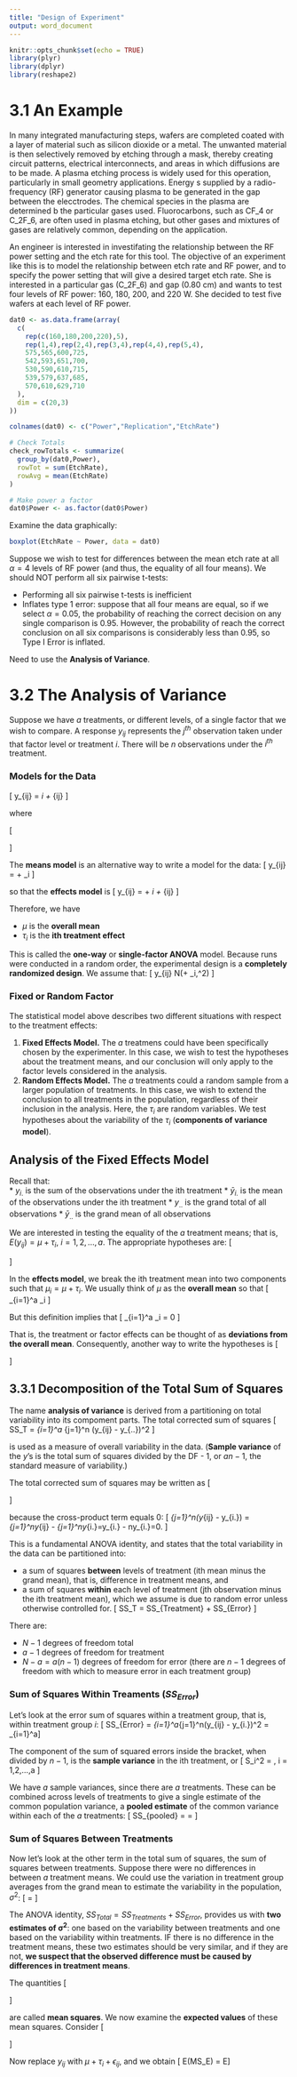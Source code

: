 ---
title: "Design of Experiment"
output: word_document
---

```{r setup, include=FALSE}
knitr::opts_chunk$set(echo = TRUE)
library(plyr)
library(dplyr)
library(reshape2)
```


# 3.1 An Example
In many integrated manufacturing steps, wafers are completed coated with a layer of material such as silicon dioxide or a metal. The unwanted material is then selectively removed by etching through a mask, thereby creating circuit patterns, electrical interconnects, and areas in which diffusions are to be made. A plasma etching process is widely used for this operation, particularly in small geometry applications. Energy s supplied by a radio-frequency (RF) generator causing plasma to be generated in the gap between the elecctrodes. The chemical species in the plasma are determined b the particular gases used. Fluorocarbons, such as CF_4 or C_2F_6, are often used in plasma etching, but other gases and mixtures of gases are relatively common, depending on the application.
  
An engineer is interested in investifating the relationship between the RF power setting and the etch rate for this tool. The objective of an experiment like this is to model the relationship between etch rate and RF power, and to specify the power setting that will give a desired target etch rate. She is interested in a particular gas (C_2F_6) and gap (0.80 cm) and wants to test four levels of RF power: 160, 180, 200, and 220 W. She decided to test five wafers at each level of RF power.

```{r, echo = F}

dat0 <- as.data.frame(array(
  c(
    rep(c(160,180,200,220),5),
    rep(1,4),rep(2,4),rep(3,4),rep(4,4),rep(5,4),
    575,565,600,725,
    542,593,651,700,
    530,590,610,715,
    539,579,637,685,
    570,610,629,710
  ),
  dim = c(20,3)
))

colnames(dat0) <- c("Power","Replication","EtchRate")

# Check Totals
check_rowTotals <- summarize(
  group_by(dat0,Power),
  rowTot = sum(EtchRate),
  rowAvg = mean(EtchRate)
)

# Make power a factor
dat0$Power <- as.factor(dat0$Power)

```
  
Examine the data graphically:
```{r, echo = F}
boxplot(EtchRate ~ Power, data = dat0)
```
  
Suppose we wish to test for differences between the mean etch rate at all $\alpha = 4$ levels of RF power (and thus, the equality of all four means). We should NOT perform all six pairwise t-tests:
  
* Performing all six pairwise t-tests is inefficient
* Inflates type 1 error: suppose that all four means are equal, so if we select $\alpha = 0.05$, the probability of reaching the correct decision on any single comparison is 0.95. However, the probability of reach the correct conclusion on all six comparisons is considerably less than 0.95, so Type I Error is inflated.
  
Need to use the **Analysis of Variance**.
  
# 3.2 The Analysis of Variance
Suppose we have *a* treatments, or different levels, of a single factor that we wish to compare. A response $y_{ij}$ represents the $j^{th}$ observation taken under that factor level or treatment $i$. There will be *n* observations under the $i^{th}$ treatment.
  
### Models for the Data
\[
y_{ij} = \mu_i + \epsilon_{ij}
\]
  
where
  
\[
\begin{aligned}
i &= 1,2,...,a\\
j &= 1,2,...,n
\end{aligned}
\]
  
The **means model** is an alternative way to write a model for the data:
\[
y_{ij} = \mu + \tau_i
\]
  
so that the **effects model** is
\[
y_{ij} = \mu + \tau_i + \epsilon_{ij}
\]
  
Therefore, we have
  
* $\mu$ is the **overall mean**
* $\tau_i$ is the **ith treatment effect**
  
This is called the **one-way** or **single-factor ANOVA** model. Because runs were conducted in a random order, the experimental design is a **completely randomized design**. We assume that:
\[
y_{ij} \sim N(\mu + \tau_i,\sigma^2)
\]
  
### Fixed or Random Factor
The statistical model above describes two different situations with respect to the treatment effects:
  
1. **Fixed Effects Model.** The *a* treatmens could have been specifically chosen by the experimenter. In this case, we wish to test the hypotheses about the treatment means, and our conclusion will only apply to the factor levels considered in the analysis.
2. **Random Effects Model.** The *a* treatments could a random sample from a larger population of treatments. In this case, we wish to extend the conclusion to all treatments in the population, regardless of their inclusion in the analysis. Here, the $\tau_i$ are random variables. We test hypotheses about the variability of the $\tau_i$ (**components of variance model**).
  
## Analysis of the Fixed Effects Model
Recall that:  
* $y_{i.}$ is the sum of the observations under the ith treatment
* $\bar y_{i.}$ is the mean of the observations under the ith treatment
* $y_{..}$ is the grand total of all observations
* $\bar y_{..}$ is the grand mean of all observations
  
We are interested in testing the equality of the *a* treatment means; that is, $E(y_{ij})=\mu + \tau_i,\ i=1,2,...,a$. The appropriate hypotheses are:
\[
\begin{aligned}
H_0 :& \mu_1 = \mu_2 = ... = \mu_a\\
H_1 :& \mu_i \ne \mu_j\ \text{for at least one pair }(i,j)
\end{aligned}
\]
  
In the **effects model**, we break the ith treatment mean into two components such that $\mu_i = \mu + \tau_i$. We usually think of $\mu$ as the **overall mean** so that
\[
\frac{1}{a}\sum_{i=1}^a \mu_i
\]
  
But this definition implies that
\[
\sum_{i=1}^a \tau_i = 0
\]
  
That is, the treatment or factor effects can be thought of as **deviations from the overall mean**. Consequently, another way to write the hypotheses is
\[
\begin{aligned}
H_0 :& \tau_1 = \tau_2 = ... = \tau_a\\
H_1 :& \tau_i \ne 0\ \text{for at least one }i
\end{aligned}
\]
  
## 3.3.1 Decomposition of the Total Sum of Squares
The name **analysis of variance** is derived from a partitioning on total variability into its compoment parts. The total corrected sum of squares
\[
SS_T = \sum_{i=1}^a \sum_{j=1}^n (y_{ij} - \bar y_{..})^2
\]
  
is used as a measure of overall variability in the data. (**Sample variance** of the *y*'s is the total sum of squares divided by the DF - 1, or $an - 1$, the standard measure of variability.)
  
The total corrected sum of squares may be written as
\[
\begin{aligned}
\sum_{i=1}^a \sum_{j=1}^n (y_{ij} - \bar y_{..})^2 &= \sum_{i=1}^a \sum_{j=1}^n [(\bar y_{i.} - \bar y_{..}) + (y_{ij} - \bar y_{i.})]^2\\
&=n\sum_{i=1}^2 (\bar y_{i.} - \bar y_{..})^2 + \sum_{i=1}^a \sum_{j=1}^n(y_{ij} - \bar y_{i.})^2\\
&+ 2\sum_{i=1}^a \sum_{j=1}^n(\bar y_{i.} - \bar y_{..})(y_{ij} - \bar y_{i.})\\
&=n\sum_{i=1}^2 (\bar y_{i.} - \bar y_{..})^2 + \sum_{i=1}^a \sum_{j=1}^n(y_{ij} - \bar y_{i.})^2
\end{aligned}
\]
  
because the cross-product term equals 0:
\[
\sum_{j=1}^n(y_{ij} - \bar y_{i.}) = \sum_{j=1}^ny_{ij} - \sum_{j=1}^n\bar y_{i.}=y_{i.} - n\bar y_{i.}=0.
\]
  
This is a fundamental ANOVA identity, and states that the total variability in the data can be partitioned into:
  
* a sum of squares **between** levels of treatment (ith mean minus the grand mean), that is, difference in treatment means, and
* a sum of squares **within** each level of treatment (jth observation minus the ith treatment mean), which we assume is due to random error unless otherwise controlled for.
\[
SS_T = SS_{Treatment} + SS_{Error}
\]
  
There are:
  
* $N-1$ degrees of freedom total
* $a-1$ degrees of freedom for treatment
* $N-a = a(n-1)$ degrees of freedom for error (there are $n - 1$ degrees of freedom with which to measure error in each treatment group)
  
### Sum of Squares Within Treaments ($SS_{Error}$)
Let's look at the error sum of squares within a treatment group, that is, within treatment group $i$:
\[
SS_{Error} = \sum_{i=1}^a\sum_{j=1}^n(y_{ij} - \bar y_{i.})^2 = \sum_{i=1}^a\biggr[\sum_{j=1}^n(y_{ij} - \bar y_{i.})^2\biggl]
\]
  
The component of the sum of squared errors inside the bracket, when divided by $n-1$, is the **sample variance** in the ith treatment, or
\[
S_i^2 = \frac{\sum_{j=1}^n(y_{ij} - \bar y_{i.})^2}{n-1},\ i = 1,2,...,a
\]
  
We have $a$ sample variances, since there are $a$ treatments. These can be combined across levels of treatments to give a single estimate of the common population variance, a **pooled estimate** of the common variance within each of the $a$ treatments:
\[
SS_{pooled} = \frac{\sum_{i=1}^a\biggr[\sum_{j=1}^n(y_{ij} - \bar y_{i.})^2\biggl]}{\sum_{i=1}^a(n-1)} = \frac{SS_{Error}}{N-a}
\]
  
### Sum of Squares Between Treatments
Now let's look at the other term in the total sum of squares, the sum of squares between treatments. Suppose there were no differences in between $a$ treatment means. We could use the variation in treatment group averages from the grand mean to estimate the variability in the population, $\sigma^2$:
\[
\frac{SS_{Treatments}}{a-1} = \frac{n\sum_{i=1}^n(\bar y_{i.} - \bar y_{..})^2}{a-1}
\]
  
The ANOVA identity, $SS_{Total} = SS_{Treatments} + SS_{Error}$, provides us with **two estimates of $\mathbf{\sigma^2}$**: one based on the variability between treatments and one based on the variability within treatments. IF there is no difference in the treatment means, these two estimates should be very similar, and if they are not, **we suspect that the observed difference must be caused by differences in treatment means**.
  
The quantities
\[
\begin{aligned}
MS_{Treatments} =& \frac{SS_{Treatments}}{a - 1}\ \text{, and}\\
MS_{Error} =& \frac{SS_{Error}}{N - a}
\end{aligned}
\]
  
are called **mean squares**. We now examine the **expected values** of these mean squares. Consider
\[
\begin{aligned}
E(MS_E) &= E\biggr(\frac{SS_E}{N-1}\biggl) = \frac{1}{N-1}E\biggr[\sum_{i=1}^a\sum_{j=1}^n(y_{ij} - \bar y_{i.})^2\biggl]\\
&=\frac{1}{N-a}E\biggr[\sum_{i=1}^a\sum_{j=1}^n(y_{ij}^2 - 2y_{ij}\bar y_{i.} + \bar y_{i.}^2)\biggl]\\
&=\frac{1}{N-a}E\biggr[\sum_{i=1}^a\sum_{j=1}^ny_{ij} - 2n\sum_{i=1}^a\bar y_{i.}^2 + n\sum_{i=1}^a\bar y_{i.}^2\biggl]\\
&=\frac{1}{N-a}E\biggr[\sum_{i=1}^a\sum_{j=1}^ny_{ij}^2-\frac{1}{n}\sum_{i=1}^ay_{i.}^2\biggl]
\end{aligned}
\]
  
Now replace $y_{ij}$ with $\mu + \tau_i + \epsilon_{ij}$, and we obtain
\[
E(MS_E) = \frac{1}{N-a}E\biggr[\sum_{i=1}^a\sum_{j=1}^n(\mu + \tau_i + \epsilon_{ij})^2 - \frac{1}{n}\sum_{i=1}^a\biggr(\sum_{j=1}^n \mu + \tau_i + \epsilon_{ij}\biggl)^2\biggl]
\]
  












